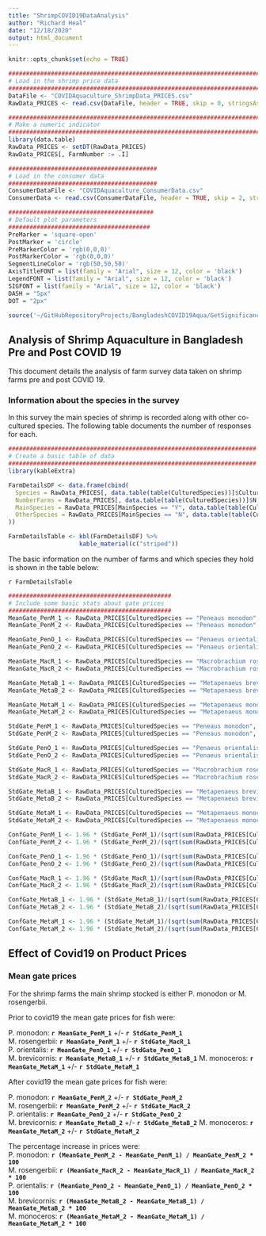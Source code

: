 ```yaml
---
title: "ShrimpCOVID19DataAnalysis"
author: "Richard Heal"
date: "12/18/2020"
output: html_document
---
```


```r
knitr::opts_chunk$set(echo = TRUE)

#######################################################################
# Load in the shrimp price data
#######################################################################
DataFile <- "COVIDAquaculture_ShrimpData_PRICES.csv"
RawData_PRICES <- read.csv(DataFile, header = TRUE, skip = 0, stringsAsFactors = TRUE)

#######################################################################
# Make a numeric indicator
#######################################################################
library(data.table)
RawData_PRICES <- setDT(RawData_PRICES)
RawData_PRICES[, FarmNumber := .I]

##########################################
# Load in the consumer data
##########################################
ConsumerDataFile <- "COVIDAquaculture_ConsumerData.csv"
ConsumerData <- read.csv(ConsumerDataFile, header = TRUE, skip = 2, stringsAsFactors = TRUE)

#########################################
# Default plot parameters
########################################
PreMarker = 'square-open'
PostMarker = 'circle'
PreMarkerColor = 'rgb(0,0,0)'
PostMarkerColor = 'rgb(0,0,0)'
SegmentLineColor = 'rgb(50,50,50)'
AxisTitleFONT = list(family = "Arial", size = 12, color = 'black')
LegendFONT = list(family = "Arial", size = 12, color = 'black')
SIGFONT = list(family = "Arial", size = 12, color = 'black')
DASH = "5px"
DOT = "2px"

source('~/GitHubRepositoryProjects/BangladeshCOVID19Aqua/GetSignificanceSymbol.R')
```

## Analysis of Shrimp Aquaculture in Bangladesh Pre and Post COVID 19

This document details the analysis of farm survey data taken on shrimp farms pre and post COVID 19.

### Information about the species in the survey

In this survey the main species of shrimp is recorded along with other co-cultured species. The following table documents the number of responses for each.

```r
######################################################################
# Create a basic table of data
######################################################################
library(kableExtra)

FarmDetailsDF <- data.frame(cbind(
  Species = RawData_PRICES[, data.table(table(CulturedSpecies))]$CulturedSpecies,
  NumberFarms = RawData_PRICES[, data.table(table(CulturedSpecies))]$N,
  MainSpecies = RawData_PRICES[MainSpecies == "Y", data.table(table(CulturedSpecies))]$N,
  OtherSpecies = RawData_PRICES[MainSpecies == "N", data.table(table(CulturedSpecies))]$N
)) 

FarmDetailsTable <- kbl(FarmDetailsDF) %>%
                    kable_material(c("striped"))

```

The basic information on the number of farms and which species they hold is shown in the table below:

`r FarmDetailsTable`


```r
##############################################
# Include some basic stats about gate prices
##############################################
MeanGate_PenM_1 <- RawData_PRICES[CulturedSpecies == "Peneaus monodon", mean(ShrimpPrice_1)]
MeanGate_PenM_2 <- RawData_PRICES[CulturedSpecies == "Peneaus monodon", mean(ShrimpPrice_2)]

MeanGate_PenO_1 <- RawData_PRICES[CulturedSpecies == "Penaeus orientalis", mean(ShrimpPrice_1)]
MeanGate_PenO_2 <- RawData_PRICES[CulturedSpecies == "Penaeus orientalis", mean(ShrimpPrice_2)]

MeanGate_MacR_1 <- RawData_PRICES[CulturedSpecies == "Macrobrachium rosenbergii ", mean(ShrimpPrice_1)]
MeanGate_MacR_2 <- RawData_PRICES[CulturedSpecies == "Macrobrachium rosenbergii ", mean(ShrimpPrice_2)]

MeanGate_MetaB_1 <- RawData_PRICES[CulturedSpecies == "Metapenaeus brevicornis", mean(ShrimpPrice_1)]
MeanGate_MetaB_2 <- RawData_PRICES[CulturedSpecies == "Metapenaeus brevicornis", mean(ShrimpPrice_2)]

MeanGate_MetaM_1 <- RawData_PRICES[CulturedSpecies == "Metapenaeus monoceros", mean(ShrimpPrice_1)]
MeanGate_MetaM_2 <- RawData_PRICES[CulturedSpecies == "Metapenaeus monoceros", mean(ShrimpPrice_2)]

StdGate_PenM_1 <- RawData_PRICES[CulturedSpecies == "Peneaus monodon", sd(ShrimpPrice_1)]
StdGate_PenM_2 <- RawData_PRICES[CulturedSpecies == "Peneaus monodon", sd(ShrimpPrice_2)]

StdGate_PenO_1 <- RawData_PRICES[CulturedSpecies == "Penaeus orientalis", sd(ShrimpPrice_1)]
StdGate_PenO_2 <- RawData_PRICES[CulturedSpecies == "Penaeus orientalis", sd(ShrimpPrice_2)]

StdGate_MacR_1 <- RawData_PRICES[CulturedSpecies == "Macrobrachium rosenbergii ", sd(ShrimpPrice_1)]
StdGate_MacR_2 <- RawData_PRICES[CulturedSpecies == "Macrobrachium rosenbergii ", sd(ShrimpPrice_2)]

StdGate_MetaB_1 <- RawData_PRICES[CulturedSpecies == "Metapenaeus brevicornis", sd(ShrimpPrice_1)]
StdGate_MetaB_2 <- RawData_PRICES[CulturedSpecies == "Metapenaeus brevicornis", sd(ShrimpPrice_2)]

StdGate_MetaM_1 <- RawData_PRICES[CulturedSpecies == "Metapenaeus monoceros", sd(ShrimpPrice_1)]
StdGate_MetaM_2 <- RawData_PRICES[CulturedSpecies == "Metapenaeus monoceros", sd(ShrimpPrice_2)]

ConfGate_PenM_1 <- 1.96 * (StdGate_PenM_1)/(sqrt(sum(RawData_PRICES[CulturedSpecies == "Peneaus monodon", .N])))
ConfGate_PenM_2 <- 1.96 * (StdGate_PenM_2)/(sqrt(sum(RawData_PRICES[CulturedSpecies == "Peneaus monodon", .N])))

ConfGate_PenO_1 <- 1.96 * (StdGate_PenO_1)/(sqrt(sum(RawData_PRICES[CulturedSpecies == "Penaeus orientalis", .N])))
ConfGate_PenO_2 <- 1.96 * (StdGate_PenO_2)/(sqrt(sum(RawData_PRICES[CulturedSpecies == "Penaeus orientalis", .N])))

ConfGate_MacR_1 <- 1.96 * (StdGate_MacR_1)/(sqrt(sum(RawData_PRICES[CulturedSpecies == "Macrobrachium rosenbergii", .N])))
ConfGate_MacR_2 <- 1.96 * (StdGate_MacR_2)/(sqrt(sum(RawData_PRICES[CulturedSpecies == "Macrobrachium rosenbergii", .N])))

ConfGate_MetaB_1 <- 1.96 * (StdGate_MetaB_1)/(sqrt(sum(RawData_PRICES[CulturedSpecies == "Metapenaeus brevicornis", .N])))
ConfGate_MetaB_2 <- 1.96 * (StdGate_MetaB_2)/(sqrt(sum(RawData_PRICES[CulturedSpecies == "Metapenaeus brevicornis", .N])))

ConfGate_MetaM_1 <- 1.96 * (StdGate_MetaM_1)/(sqrt(sum(RawData_PRICES[CulturedSpecies == "Metapenaeus monoceros", .N])))
ConfGate_MetaM_2 <- 1.96 * (StdGate_MetaM_2)/(sqrt(sum(RawData_PRICES[CulturedSpecies == "Metapenaeus monoceros", .N])))

```

## Effect of Covid19 on Product Prices 

### Mean gate prices

For the shrimp farms the main shrimp stocked is either P. monodon or M. rosengerbii.

Prior to covid19 the mean gate prices for fish were:  
  
 P. monodon: **`r MeanGate_PenM_1`** +/- **`r StdGate_PenM_1`**  
 M. rosengerbii: **`r MeanGate_PenM_1`** +/- **`r StdGate_MacR_1`**  
 P. orientalis: **`r MeanGate_PenO_1`** +/- **`r StdGate_PenO_1`**  
 M. brevicornis: **`r MeanGate_MetaB_1`** +/- **`r StdGate_MetaB_1`**
 M. monoceros: **`r MeanGate_MetaM_1`** +/- **`r StdGate_MetaM_1`**  
 
After covid19 the mean gate prices for fish were:  
  
 P. monodon: **`r MeanGate_PenM_2`** +/- **`r StdGate_PenM_2`**  
 M. rosengerbii: **`r MeanGate_PenM_2`** +/- **`r StdGate_MacR_2`**  
 P. orientalis: **`r MeanGate_PenO_2`** +/- **`r StdGate_PenO_2`**  
 M. brevicornis: **`r MeanGate_MetaB_2`** +/- **`r StdGate_MetaB_2`**
 M. monoceros: **`r MeanGate_MetaM_2`** +/- **`r StdGate_MetaM_2`**  
 
The percentage increase in prices were:  
  P. monodon: **`r (MeanGate_PenM_2 - MeanGate_PenM_1) / MeanGate_PenM_2 * 100`**  
  M. rosengerbii: **`r (MeanGate_MacR_2 - MeanGate_MacR_1) / MeanGate_MacR_2 * 100`**  
  P. orientalis: **`r (MeanGate_PenO_2 - MeanGate_PenO_1) / MeanGate_PenO_2 * 100`**  
  M. brevicornis: **`r (MeanGate_MetaB_2 - MeanGate_MetaB_1) / MeanGate_MetaB_2 * 100`**  
  M. monoceros: **`r (MeanGate_MetaM_2 - MeanGate_MetaM_1) / MeanGate_MetaM_2 * 100`**  
